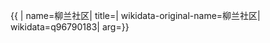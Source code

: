 {{ {{{1|PRC admin/showdata}}}|
name=柳兰社区|
title=|
wikidata-original-name=柳兰社区|
wikidata=q96790183|
arg={{{arg|}}}}}